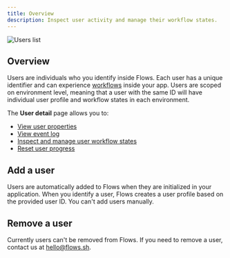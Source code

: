 ```yaml
---
title: Overview
description: Inspect user activity and manage their workflow states.
---
```


![Users list](/users/user-list.png)

## Overview

Users are individuals who you identify inside Flows. Each user has a unique identifier and can experience [workflows](/workflows/overview) inside your app. Users are scoped on environment level, meaning that a user with the same ID will have individual user profile and workflow states in each environment.

The **User detail** page allows you to:

- [View user properties](/users/properties)
- [View event log](/users/log)
- [Inspect and manage user workflow states](/users/workflow-states)
- [Reset user progress](/users/workflow-states#reset-user-progress)

## Add a user

Users are automatically added to Flows when they are initialized in your application. When you identify a user, Flows creates a user profile based on the provided user ID. You can't add users manually.

## Remove a user

Currently users can't be removed from Flows. If you need to remove a user, contact us at [hello@flows.sh](mailto:hello@flows.sh).
